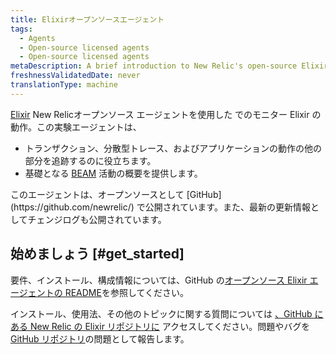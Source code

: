 ```yaml
---
title: Elixirオープンソースエージェント
tags:
  - Agents
  - Open-source licensed agents
  - Open-source licensed agents
metaDescription: A brief introduction to New Relic's open-source Elixir agent.
freshnessValidatedDate: never
translationType: machine
---
```


[Elixir](https://github.com/newrelic/elixir_agent) New Relicオープンソース エージェントを使用した でのモニター Elixir の動作。この実験エージェントは、

* トランザクション、分散型トレース、およびアプリケーションの動作の他の部分を追跡するのに役立ちます。
* 基礎となる [BEAM](http://erlang.org/faq/implementations.html#idp32950544) 活動の概要を提供します。

<Callout variant="tip">
  このエージェントは、オープンソースとして [GitHub](https://github.com/newrelic/) で公開されています。また、最新の更新情報としてチェンジログも公開されています。
</Callout>

## 始めましょう [#get_started]

要件、インストール、構成情報については、GitHub の[オープンソース Elixir エージェントの README](https://github.com/newrelic/elixir_agent/blob/master/README.md)を参照してください。

インストール、使用法、その他のトピックに関する質問については [、GitHub にある New Relic の Elixir リポジトリに](https://github.com/newrelic/elixir_agent) アクセスしてください。問題やバグを [GitHub リポジトリ](https://github.com/newrelic/elixir_agent/issues)の問題として報告します。

<InstallFeedback/>